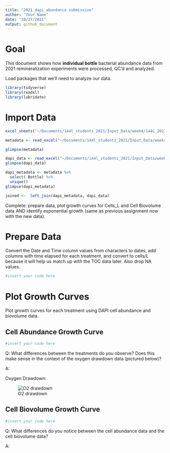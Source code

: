 ```yaml
---
title: "2021_dapi_abundance submission"
author: "Your Name"
date: "10/27/2021"
output: github_document
---
```

# Goal

This document shows how **individual bottle** bacterial abundance data from 2021 remineralization experiments were processed, QC'd and analyzed.  

Load packages that we'll need to analyze our data. 
```r
library(tidyverse)
library(readxl)
library(lubridate)
```

# Import Data 

```r
excel_sheets("~/Documents/144l_students_2021/Input_Data/week4/144L_2021_BactAbund.xlsx")

metadata <- read_excel("~/Documents/144l_students_2021/Input_Data/week4/144L_2021_BactAbund.xlsx", sheet = "Metadata")

glimpse(metadata)

dapi_data <- read_excel("~/Documents/144l_students_2021/Input_Data/week4/144L_2021_BactAbund.xlsx", sheet = "DAPI_Data")
glimpse(dapi_data)

dapi_metadata <- metadata %>%
  select(-Bottle) %>%
  unique()
glimpse(dapi_metadata)

joined <-  left_join(dapi_metadata, dapi_data) 

```

Complete: prepare data, plot growth curves for Cells_L and Cell Biovolume data AND identify exponential growth (same as previous assignment now with the new data). 


# Prepare Data

Convert the Date and Time column values from characters to dates, add columns with time elapsed for each treatment, and convert to cells/L because it will help us match up with the TOC data later. Also drop NA values.

```r
#insert your code here
```


# Plot Growth Curves

Plot growth curves for each treatment using DAPI cell abundance and biovolume data. 

## Cell Abundance Growth Curve

```r
#insert your code here
```

Q: What differences between the treatments do you observe? Does this make sense in the context of the oxygen drawdown data (pictured below)?

A: 

Oxygen Drawdown: 

![O2 drawdown](EEMB144_remin_autoBOD.png)

## Cell Biovolume Growth Curve

```r
#insert your code here
```

Q: What differences do you notice between the cell abundance data and the cell biovolume data? 

A: 
